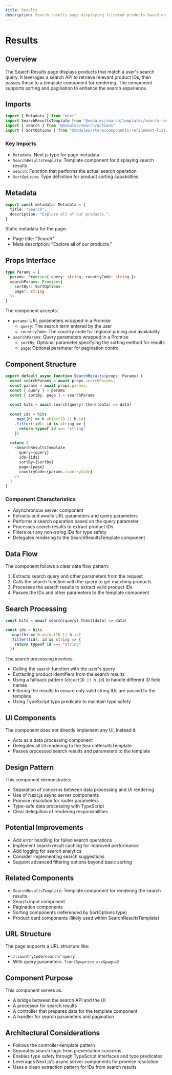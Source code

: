 ```yaml
---
title: Results
description: Search results page displaying filtered products based on user queries
---
```


# Results

## Overview

The Search Results page displays products that match a user's search query. It leverages a search API to retrieve relevant product IDs, then passes these to a template component for rendering. The component supports sorting and pagination to enhance the search experience.

## Imports

```typescript copy
import { Metadata } from "next"
import SearchResultsTemplate from "@modules/search/templates/search-results-template"
import { search } from "@modules/search/actions"
import { SortOptions } from "@modules/store/components/refinement-list/sort-products"
```

### Key Imports
- `Metadata`: Next.js type for page metadata
- `SearchResultsTemplate`: Template component for displaying search results
- `search`: Function that performs the actual search operation
- `SortOptions`: Type definition for product sorting capabilities

## Metadata

```typescript copy
export const metadata: Metadata = {
  title: "Search",
  description: "Explore all of our products.",
}
```

Static metadata for the page:
- Page title: "Search"
- Meta description: "Explore all of our products."

## Props Interface

```typescript copy
type Params = {
  params: Promise<{ query: string; countryCode: string }>
  searchParams: Promise<{
    sortBy?: SortOptions
    page?: string
  }>
}
```

The component accepts:
- `params`: URL parameters wrapped in a Promise
  - `query`: The search term entered by the user
  - `countryCode`: The country code for regional pricing and availability
- `searchParams`: Query parameters wrapped in a Promise
  - `sortBy`: Optional parameter specifying the sorting method for results
  - `page`: Optional parameter for pagination control

## Component Structure

```typescript copy
export default async function SearchResults(props: Params) {
  const searchParams = await props.searchParams;
  const params = await props.params;
  const { query } = params
  const { sortBy, page } = searchParams
  
  const hits = await search(query).then((data) => data)
  
  const ids = hits
    .map((h) => h.objectID || h.id)
    .filter((id): id is string => {
      return typeof id === "string"
    })
  
  return (
    <SearchResultsTemplate
      query={query}
      ids={ids}
      sortBy={sortBy}
      page={page}
      countryCode={params.countryCode}
    />
  )
}
```

### Component Characteristics
- Asynchronous server component
- Extracts and awaits URL parameters and query parameters
- Performs a search operation based on the query parameter
- Processes search results to extract product IDs
- Filters out any non-string IDs for type safety
- Delegates rendering to the SearchResultsTemplate component

## Data Flow

The component follows a clear data flow pattern:
1. Extracts search query and other parameters from the request
2. Calls the search function with the query to get matching products
3. Processes the search results to extract valid product IDs
4. Passes the IDs and other parameters to the template component

## Search Processing

```typescript copy
const hits = await search(query).then((data) => data)

const ids = hits
  .map((h) => h.objectID || h.id)
  .filter((id): id is string => {
    return typeof id === "string"
  })
```

The search processing involves:
- Calling the `search` function with the user's query
- Extracting product identifiers from the search results
- Using a fallback pattern (`objectID || h.id`) to handle different ID field names
- Filtering the results to ensure only valid string IDs are passed to the template
- Using TypeScript type predicate to maintain type safety

## UI Components

The component does not directly implement any UI, instead it:
- Acts as a data processing component
- Delegates all UI rendering to the SearchResultsTemplate
- Passes processed search results and parameters to the template

## Design Pattern

This component demonstrates:
- Separation of concerns between data processing and UI rendering
- Use of Next.js async server components
- Promise resolution for router parameters
- Type-safe data processing with TypeScript
- Clear delegation of rendering responsibilities

## Potential Improvements
- Add error handling for failed search operations
- Implement search result caching for improved performance
- Add logging for search analytics
- Consider implementing search suggestions
- Support advanced filtering options beyond basic sorting

## Related Components
- `SearchResultsTemplate`: Template component for rendering the search results
- Search input component
- Pagination components
- Sorting components (referenced by SortOptions type)
- Product card components (likely used within SearchResultsTemplate)

## URL Structure
The page supports a URL structure like:
- `/:countryCode/search/:query`
- With query parameters: `?sortBy=price_asc&page=2`

## Component Purpose
This component serves as:
- A bridge between the search API and the UI
- A processor for search results
- A controller that prepares data for the template component
- A handler for search parameters and pagination

## Architectural Considerations
- Follows the controller-template pattern
- Separates search logic from presentation concerns
- Enables type safety through TypeScript interfaces and type predicates
- Leverages Next.js's async server components for promise resolution
- Uses a clean extraction pattern for IDs from search results